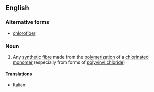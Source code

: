 ==English==

===Alternative forms===
* [[chlorofiber]] {{qualifier|US}}

===Noun===
{{en-noun}}

# Any [[synthetic]] [[fibre]] made from the [[polymerization]] of a [[chlorinated]] [[monomer]] (especially from forms of [[polyvinyl chloride]])

====Translations====
{{trans-top|synthetic fibre}}
* Italian: {{t|it|clorofibra|f}}
{{trans-mid}}
{{trans-bottom}}